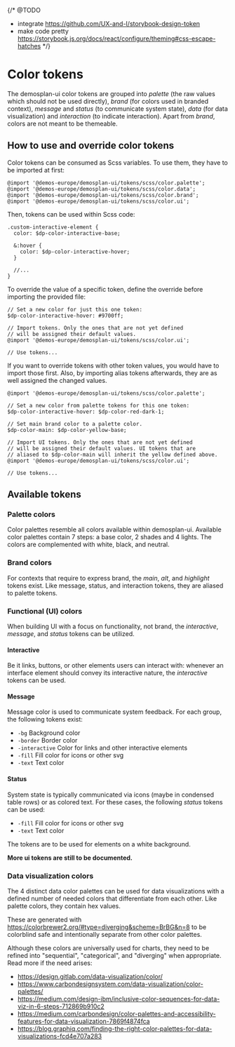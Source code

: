 
<Meta title="Design Tokens/Color"/>

{/*
  @TODO
  - integrate https://github.com/UX-and-I/storybook-design-token
  - make code pretty https://storybook.js.org/docs/react/configure/theming#css-escape-hatches
*/}

# Color tokens

The demosplan-ui color tokens are grouped into *palette* (the raw values which should not be used directly), *brand* (for
colors used in branded context), *message* and *status* (to communicate system state), *data* (for data visualization)
and *interaction* (to indicate interaction). Apart from *brand*, colors are not meant to be themeable.

## How to use and override color tokens

Color tokens can be consumed as Scss variables. To use them, they have to be imported at first:

```
@import '@demos-europe/demosplan-ui/tokens/scss/color.palette';
@import '@demos-europe/demosplan-ui/tokens/scss/color.data';
@import '@demos-europe/demosplan-ui/tokens/scss/color.brand';
@import '@demos-europe/demosplan-ui/tokens/scss/color.ui';
```

Then, tokens can be used within Scss code:

```
.custom-interactive-element {
  color: $dp-color-interactive-base;

  &:hover {
    color: $dp-color-interactive-hover;
  }

  //...
}
```

To override the value of a specific token, define the override
before importing the provided file:

```
// Set a new color for just this one token:
$dp-color-interactive-hover: #9700ff;

// Import tokens. Only the ones that are not yet defined
// will be assigned their default values.
@import '@demos-europe/demosplan-ui/tokens/scss/color.ui';

// Use tokens...
```

If you want to override tokens with other token values, you
would have to import those first. Also, by importing alias
tokens afterwards, they are as well assigned the changed values.

```
@import '@demos-europe/demosplan-ui/tokens/scss/color.palette';

// Set a new color from palette tokens for this one token:
$dp-color-interactive-hover: $dp-color-red-dark-1;

// Set main brand color to a palette color.
$dp-color-main: $dp-color-yellow-base;

// Import UI tokens. Only the ones that are not yet defined
// will be assigned their default values. UI tokens that are
// aliased to $dp-color-main will inherit the yellow defined above.
@import '@demos-europe/demosplan-ui/tokens/scss/color.ui';

// Use tokens...
```

## Available tokens

### Palette colors

Color palettes resemble all colors available within demosplan-ui. Available color palettes contain 7 steps:
a base color, 2 shades and 4 lights. The colors are complemented with white, black, and neutral.

### Brand colors

For contexts that require to express brand, the *main*, *alt*, and *highlight* tokens exist. Like message, status,
and interaction tokens, they are aliased to palette tokens.

### Functional (UI) colors

When building UI with a focus on functionality, not brand, the *interactive*, *message*, and *status* tokens can be utilized.

#### Interactive

Be it links, buttons, or other elements users can interact with: whenever an interface element should convey
its interactive nature, the *interactive* tokens can be used.

#### Message

Message color is used to communicate system feedback. For each group, the following tokens exist:

- `-bg` Background color
- `-border` Border color
- `-interactive` Color for links and other interactive elements
- `-fill` Fill color for icons or other svg
- `-text` Text color

#### Status

System state is typically communicated via icons (maybe in condensed table rows) or as colored text. For these cases,
the following *status* tokens can be used:

- `-fill` Fill color for icons or other svg
- `-text` Text color

The tokens are to be used for elements on a white background.

**More ui tokens are still to be documented.**

### Data visualization colors

The 4 distinct data color palettes can be used for data visualizations with a defined number of needed colors
that differentiate from each other. Like palette colors, they contain hex values.

These are generated with https://colorbrewer2.org/#type=diverging&scheme=BrBG&n=8 to be colorblind safe
and intentionally separate from other color palettes.

Although these colors are universally used for charts, they need to be refined into "sequential", "categorical",
and "diverging" when appropriate. Read more if the need arises:

- https://design.gitlab.com/data-visualization/color/
- https://www.carbondesignsystem.com/data-visualization/color-palettes/
- https://medium.com/design-ibm/inclusive-color-sequences-for-data-viz-in-6-steps-712869b910c2
- https://medium.com/carbondesign/color-palettes-and-accessibility-features-for-data-visualization-7869f4874fca
- https://blog.graphiq.com/finding-the-right-color-palettes-for-data-visualizations-fcd4e707a283
